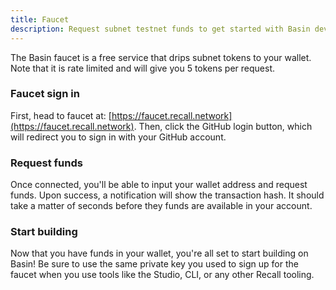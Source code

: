 ```yaml
---
title: Faucet
description: Request subnet testnet funds to get started with Basin development.
---
```



The Basin faucet is a free service that drips subnet tokens to your wallet. Note that it is rate
limited and will give you 5 tokens per request.

<Steps>

<Step>

### Faucet sign in

First, head to faucet at: [https://faucet.recall.network](https://faucet.recall.network). Then,
click the GitHub login button, which will redirect you to sign in with your GitHub account.

</Step>

<Step>

### Request funds

Once connected, you'll be able to input your wallet address and request funds. Upon success, a
notification will show the transaction hash. It should take a matter of seconds before they funds
are available in your account.

</Step>

<Step>

### Start building

Now that you have funds in your wallet, you're all set to start building on Basin! Be sure to use
the same private key you used to sign up for the faucet when you use tools like the Studio, CLI, or
any other Recall tooling.

</Step>

</Steps>
